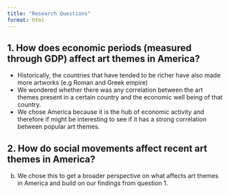 ```yaml
---
title: "Research Questions"
format: html
---
```


## 1. How does economic periods (measured through GDP) affect art themes in America?

-   Historically, the countries that have tended to be richer have also made more artworks (e.g Roman and Greek empire)
-    We wondered whether there was any correlation between the art themes present in a certain country and the economic well being of that country.
-   We chose America because it is the hub of economic activity and therefore if might be interesting to see if it has a strong correlation between popular art themes.

## 2. How do social movements affect recent art themes in America?

b.  We chose this to get a broader perspective on what affects art themes in America and build on our findings from question 1.